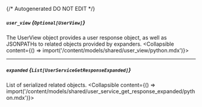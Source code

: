{/* Autogenerated DO NOT EDIT  */}

##### `user_view` *{`Optional[UserView]`}*
The UserView object provides a user response object, as well as JSONPATHs to related objects provided by expanders.
<Collapsible content={() => import('/content/models/shared/user_view/python.mdx')}>
</Collapsible>

---
##### `expanded` *{`List[UserServiceGetResponseExpanded]`}*
List of serialized related objects.
<Collapsible content={() => import('/content/models/shared/user_service_get_response_expanded/python.mdx')}>
</Collapsible>

